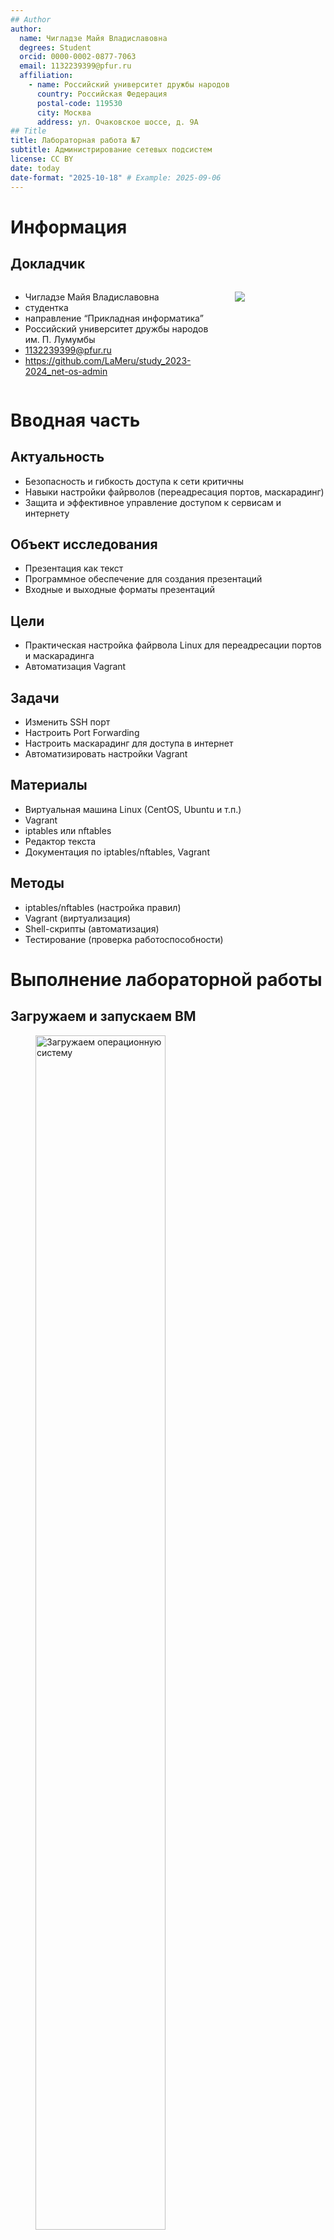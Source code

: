 ```yaml
---
## Author
author:
  name: Чигладзе Майя Владиславовна
  degrees: Student
  orcid: 0000-0002-0877-7063
  email: 1132239399@pfur.ru
  affiliation:
    - name: Российский университет дружбы народов
      country: Российская Федерация
      postal-code: 119530
      city: Москва
      address: ул. Очаковское шоссе, д. 9А
## Title
title: Лабораторная работа №7
subtitle: Администрирование сетевых подсистем
license: CC BY
date: today
date-format: "2025-10-18" # Example: 2025-09-06
---
```


# Информация

## Докладчик

:::::::::::::: {.columns align=center}
::: {.column width="70%"}

  * Чигладзе Майя Владиславовна  
  *  студентка  
  * направление "Прикладная информатика"  
  * Российский университет дружбы народов им. П. Лумумбы
  * [1132239399@pfur.ru](mailto:1132239399@pfur.ru)
  * <https://github.com/LaMeru/study_2023-2024_net-os-admin>

:::
::: {.column width="30%"}

![](./image/Chigladze.jpg)

:::
::::::::::::::

# Вводная часть

## Актуальность

  * Безопасность и гибкость доступа к сети критичны  
  * Навыки настройки файрволов (переадресация портов, маскарадинг)  
  * Защита и эффективное управление доступом к сервисам и интернету

## Объект исследования

  * Презентация как текст  
  * Программное обеспечение для создания презентаций  
  * Входные и выходные форматы презентаций

## Цели

  * Практическая настройка файрвола Linux для переадресации портов и маскарадинга  
  * Автоматизация Vagrant

## Задачи

  * Изменить SSH порт  
  * Настроить Port Forwarding  
  * Настроить маскарадинг для доступа в интернет  
  * Автоматизировать настройки Vagrant

## Материалы

  * Виртуальная машина Linux (CentOS, Ubuntu и т.п.)  
  * Vagrant  
  * iptables или nftables  
  * Редактор текста  
  * Документация по iptables/nftables, Vagrant

## Методы

  * iptables/nftables (настройка правил)  
  * Vagrant (виртуализация)  
  * Shell-скрипты (автоматизация)  
  * Тестирование (проверка работоспособности)

# Выполнение лабораторной работы

## Загружаем и запускаем ВМ

![Загружаем операционную систему](image/1.jpg){#fig-001 width=70%}

## Загружаем и запускаем ВМ

![Запускаем ВМ](image/2.jpg){#fig-002 width=70%}

## Работа с суперпользователем

![Входим в суперпользователя](image/3.jpg){#fig-003 width=70%}

![Создаем файл](image/4.jpg){#fig-004 width=70%}

## Просмотр и редактирование файлов

![Смотрим содержимое файла службы](image/5.jpg){#fig-005 width=70%}

## Просмотр и редактирование файлов

![Открываем файл на редактирование](image/6.jpg){#fig-006 width=70%}

## Работа с сервисами

![Смотрим список доступных служб](image/7.jpg){#fig-007 width=70%}

## Перезагружаем правила межсетевого экрана

![Перезагружаем правила межсетевого экрана](image/8.jpg){#fig-008 width=70%}

## Служба

![Добавляем новую службу](image/9.jpg){#fig-009 width=70%}

![Перезагружаем правила экрана](image/10.jpg){#fig-010 width=70%}

# Перенаправление портов

## Port Forwarding

![Организовываем на сервере переадресацию с порта на порт](image/2.1.jpg){#fig-021 width=70%}

![Пробуем получить доступ к SSH](image/3.2.jpg){#fig-032 width=70%}

# Настройка Masquerading

## Включение Masquerading

![Активирована ли возможность управления](image/3.1.jpg){#fig-031 width=70%}

## Включение перенаправление пакетов

![Включаем перенаправление пакетов](image/3.2.2.jpg){#fig-0322 width=70%}

## Включение Masquerading

![Включаем маскарадинг на сервере](image/3.3.jpg){#fig-033 width=70%}

## Доступность выхода в интернет

![Проверяем доступность выхода в интернет](image/3.4.jpg){#fig-034 width=70%}

# Внесение изменений в настройки внутреннего окружения

## Внесение изменений

![Вносим изменения во внутреннее окружение](image/4.1.jpg){#fig-041 width=70%}

![Пишем скрипт](image/42.jpg){#fig-042 width=70%}

## Изменение Vagrantfile

![Изменяем вагрантфайл](image/4.2.2.jpg){#fig-0422 width=70%}

# Выводы

## Выводы

  * Получены навыки настройки межсетевого экрана в Linux  
  * Настроена переадресация портов и Masquerading  
  * Автоматизирован процесс с помощью Vagrant